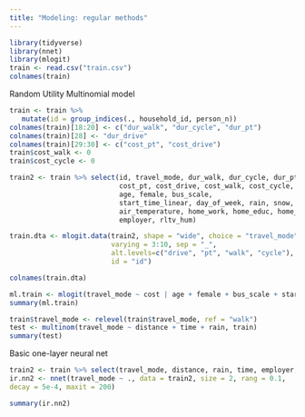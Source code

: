 ```yaml
---
title: "Modeling: regular methods"
---
```


```r
library(tidyverse)
library(nnet)
library(mlogit)
train <- read.csv("train.csv")
colnames(train)
```

Random Utility Multinomial model
```r
train <- train %>% 
   mutate(id = group_indices(., household_id, person_n))
colnames(train)[18:20] <- c("dur_walk", "dur_cycle", "dur_pt")
colnames(train)[28] <- "dur_drive"
colnames(train)[29:30] <- c("cost_pt", "cost_drive")
train$cost_walk <- 0
train$cost_cycle <- 0

train2 <- train %>% select(id, travel_mode, dur_walk, dur_cycle, dur_pt, dur_drive, 
                           cost_pt, cost_drive, cost_walk, cost_cycle,
                           age, female, bus_scale,
                           start_time_linear, day_of_week, rain, snow, 
                           air_temperature, home_work, home_educ, home_other,
                           employer, rltv_hum)

train.dta <- mlogit.data(train2, shape = "wide", choice = "travel_mode", 
                         varying = 3:10, sep = "_",
                         alt.levels=c("drive", "pt", "walk", "cycle"), 
                         id = "id")

colnames(train.dta)

ml.train <- mlogit(travel_mode ~ cost | age + female + bus_scale + start_time_linear + day_of_week | dur, train.dta)
summary(ml.train)
```


```r
train$travel_mode <- relevel(train$travel_mode, ref = "walk")
test <- multinom(travel_mode ~ distance + time + rain, train)
summary(test)
```

Basic one-layer neural net

```r
train2 <- train %>% select(travel_mode, distance, rain, time, employer, age, female)
ir.nn2 <- nnet(travel_mode ~ ., data = train2, size = 2, rang = 0.1,
decay = 5e-4, maxit = 200)

summary(ir.nn2)
```


